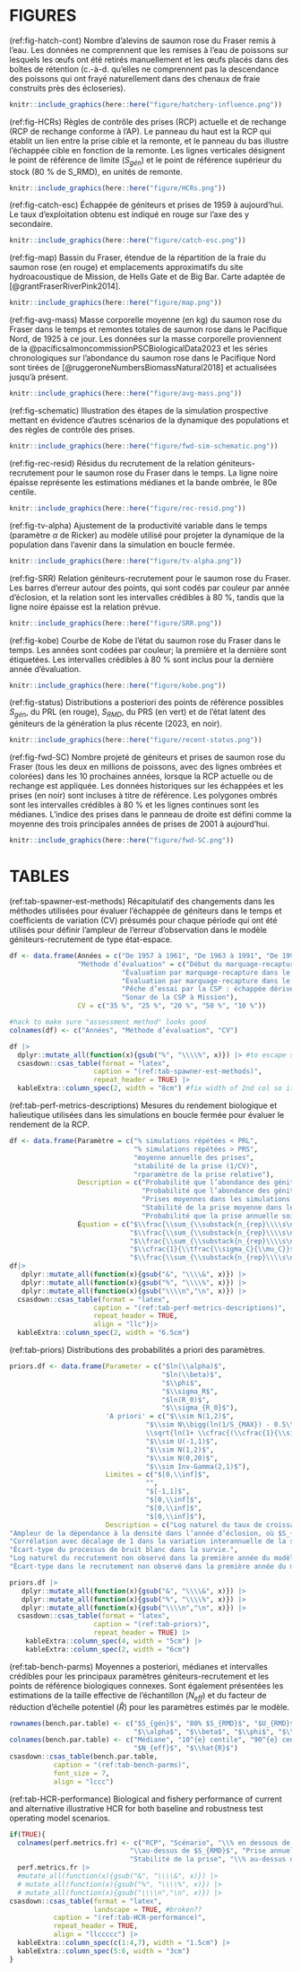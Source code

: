 # FIGURES  
(ref:fig-hatch-cont) Nombre d’alevins de saumon rose du Fraser remis à l’eau. Les données ne comprennent que les remises à l’eau de poissons sur lesquels les œufs ont été retirés manuellement et les œufs placés dans des boîtes de rétention (c.-à-d. qu’elles ne comprennent pas la descendance des poissons qui ont frayé naturellement dans des chenaux de fraie construits près des écloseries).
```r
knitr::include_graphics(here::here("figure/hatchery-influence.png"))
```

(ref:fig-HCRs) Règles de contrôle des prises (RCP) actuelle et de rechange (RCP de rechange conforme à l’AP). Le panneau du haut est la RCP qui établit un lien entre la prise cible et la remonte, et le panneau du bas illustre l’échappée cible en fonction de la remonte. Les lignes verticales désignent le point de référence de limite ($S_{gén}$) et le point de référence supérieur du stock (80 % de S_RMD), en unités de remonte.
```r
knitr::include_graphics(here::here("figure/HCRs.png"))
```

(ref:fig-catch-esc) Échappée de géniteurs et prises de 1959 à aujourd’hui. Le taux d’exploitation obtenu est indiqué en rouge sur l’axe des y secondaire.
```r
knitr::include_graphics(here::here("figure/catch-esc.png"))
```

(ref:fig-map) Bassin du Fraser, étendue de la répartition de la fraie du saumon rose (en rouge) et emplacements approximatifs du site hydroacoustique de Mission, de Hells Gate et de Big Bar. Carte adaptée de [@grantFraserRiverPink2014].
```r
knitr::include_graphics(here::here("figure/map.png"))
```

(ref:fig-avg-mass) Masse corporelle moyenne (en kg) du saumon rose du Fraser dans le temps et remontes totales de saumon rose dans le Pacifique Nord, de 1925 à ce jour. Les données sur la masse corporelle proviennent de la @pacificsalmoncommissionPSCBiologicalData2023 et les séries chronologiques sur l’abondance du saumon rose dans le Pacifique Nord sont tirées de [@ruggeroneNumbersBiomassNatural2018] et actualisées jusqu’à présent.
```r
knitr::include_graphics(here::here("figure/avg-mass.png"))
```

(ref:fig-schematic) Illustration des étapes de la simulation prospective mettant en évidence d’autres scénarios de la dynamique des populations et des règles de contrôle des prises.
```r
knitr::include_graphics(here::here("figure/fwd-sim-schematic.png"))
```

(ref:fig-rec-resid) Résidus du recrutement de la relation géniteurs-recrutement pour le saumon rose du Fraser dans le temps. La ligne noire épaisse représente les estimations médianes et la bande ombrée, le 80e centile.
```r
knitr::include_graphics(here::here("figure/rec-resid.png"))
```

(ref:fig-tv-alpha) Ajustement de la productivité variable dans le temps (paramètre $\alpha$ de Ricker) au modèle utilisé pour projeter la dynamique de la population dans l’avenir dans la simulation en boucle fermée.
```r
knitr::include_graphics(here::here("figure/tv-alpha.png"))
```

(ref:fig-SRR) Relation géniteurs-recrutement pour le saumon rose du Fraser. Les barres d’erreur autour des points, qui sont codés par couleur par année d’éclosion, et la relation sont les intervalles crédibles à 80 %, tandis que la ligne noire épaisse est la relation prévue.
```r
knitr::include_graphics(here::here("figure/SRR.png"))
```

(ref:fig-kobe) Courbe de Kobe de l’état du saumon rose du Fraser dans le temps. Les années sont codées par couleur; la première et la dernière sont étiquetées. Les intervalles crédibles à 80 % sont inclus pour la dernière année d’évaluation.
```r
knitr::include_graphics(here::here("figure/kobe.png"))
```

(ref:fig-status) Distributions a posteriori des points de référence possibles $S_{gén}$, du PRL (en rouge), $S_{RMD}$, du PRS (en vert) et de l’état latent des géniteurs de la génération la plus récente (2023, en noir).
```r
knitr::include_graphics(here::here("figure/recent-status.png"))
```

(ref:fig-fwd-SC) Nombre projeté de géniteurs et prises de saumon rose du Fraser (tous les deux en millions de poissons, avec des lignes ombrées et colorées) dans les 10 prochaines années, lorsque la RCP actuelle ou de rechange est appliquée. Les données historiques sur les échappées et les prises (en noir) sont incluses à titre de référence. Les polygones ombrés sont les intervalles crédibles à 80 % et les lignes continues sont les médianes. L’indice des prises dans le panneau de droite est défini comme la moyenne des trois principales années de prises de 2001 à aujourd’hui.
```r
knitr::include_graphics(here::here("figure/fwd-SC.png"))
```

\clearpage

# TABLES  
(ref:tab-spawner-est-methods) Récapitulatif des changements dans les méthodes utilisées pour évaluer l’échappée de géniteurs dans le temps et coefficients de variation (CV) présumés pour chaque période qui ont été utilisés pour définir l’ampleur de l’erreur d’observation dans le modèle géniteurs-recrutement de type état-espace.
```r
df <- data.frame(Années = c("De 1957 à 1961", "De 1963 à 1991", "De 1993 à 2001", "De 2003 à 2007", "De 2009 à maintenant"), 
                 "Méthode d’évaluation" = c("Début du marquage-recapture propre au réseau par la Commission internationale des pêches du saumon du Pacifique (CIPSP, actuellement connue sous le nom de Commission du saumon du Pacifique, CSP) : faible effort de marquage", 
                            "Évaluation par marquage-recapture dans le cours principal par le MPO en aval des principales frayères", 
                            "Évaluation par marquage-recapture dans le cours principal par le MPO en aval des principales frayères", 
                            "Pêche d’essai par la CSP : échappée dérivée des senneurs dans les données maritimes et sur les prises", 
                            "Sonar de la CSP à Mission"), 
                 CV = c("35 %", "25 %", "20 %", "50 %", "10 %"))

#hack to make sure "assessment method" looks good
colnames(df) <- c("Années", "Méthode d’évaluation", "CV") 

df |>
  dplyr::mutate_all(function(x){gsub("%", "\\\\%", x)}) |> #to escape special char latex doesn't like 
  csasdown::csas_table(format = "latex",
                     caption = "(ref:tab-spawner-est-methods)", 
                     repeat_header = TRUE) |>
  kableExtra::column_spec(2, width = "8cm") #fix width of 2nd col so it wraps

```
\clearpage

(ref:tab-perf-metrics-descriptions) Mesures du rendement biologique et halieutique utilisées dans les simulations en boucle fermée pour évaluer le rendement de la RCP.
```r
df <- data.frame(Paramètre = c("% simulations répétées < PRL", 
                               "% simulations répétées > PRS", 
                               "moyenne annuelle des prises", 
                               "stabilité de la prise (1/CV)", 
                               "rparamètre de la prise relative"), 
                 Description = c("Probabilité que l’abondance des géniteurs du stock soit inférieure au point de référence limite dans les simulations répétées et les années, où n rép est le nombre de simulations répétées et t_1 et t_2 sont les première et dernière années sur lesquelles le paramètre est calculé",
                                 "Probabilité que l’abondance des géniteurs du stock se situe au-dessus du point de référence supérieur du stock dans les simulations répétées et les années",
                                 "Prises moyennes dans les simulations répétées et les années",
                                 "Stabilité de la prise moyenne dans les simulations répétées et les années ($\\mu_C$), où $\\sigma_C$ est l’écart-type de la prise",
                                 "Probabilité que la prise annuelle soit supérieure à la moyenne des trois principales années de prises depuis 2000 ($C_{top}$), un indicateur semi-arbitraire d’une « bonne année »"),
                 Équation = c("$\\frac{\\sum_{\\substack{n_{rep}\\\\s\n=1}}\\sum_{\\substack{t_1\\\\s\t_2}}S_t<S_{gen}} {t_2-t_1+1}$", 
                              "$\\frac{\\sum_{\\substack{n_{rep}\\\\s\n=1}}\\sum_{\\substack{t_1\\\\s\t_2}}S_t>0.8S_{MSY}} {t_2-t_1+1}$", 
                              "$\\frac{\\sum_{\\substack{n_{rep}\\\\s\n=1}}\\sum_{\\substack{t_1\\\\s\t_2}}S_tC_t} {t_2-t_1+1}$", 
                              "$\\cfrac{1}{\\tfrac{\\sigma_C}{\\mu_C}}$", 
                              "$\\frac{\\sum_{\\substack{n_{rep}\\\\s\n=1}}\\sum_{\\substack{t_1\\\\s\t_2}}C_t>C_{top}} {t_2-t_1+1}$"))
df|>
   dplyr::mutate_all(function(x){gsub("&", "\\\\&", x)}) |> 
   dplyr::mutate_all(function(x){gsub("%", "\\\\%", x)}) |>
   dplyr::mutate_all(function(x){gsub("\\\\n","\n", x)}) |>
  csasdown::csas_table(format = "latex",
                     caption = "(ref:tab-perf-metrics-descriptions)", 
                     repeat_header = TRUE, 
                     align = "llc")|>
  kableExtra::column_spec(2, width = "6.5cm")
```
\clearpage

(ref:tab-priors) Distributions des probabilités a priori des paramètres.
```r
priors.df <- data.frame(Parameter = c("$ln(\\alpha)$", 
                                      "$ln(\\beta)$", 
                                      "$\\phi$", 
                                      "$\\sigma_R$", 
                                      "$ln(R_0)$", 
                                      "$\\sigma_{R_0}$"), 
                        'A priori' = c("$\\sim N(1,2)$", 
                                  "$\\sim N\\bigg(ln(1/S_{MAX}) - 0.5\\sigma_{S_{MAX}}^2, 
                                  \\sqrt{ln(1+ \\cfrac{(\\cfrac{1}{\\sigma S_{MAX}})^2}{(\\cfrac{1}{S_{MAX}})^2}})\\biggr)$", 
                                  "$\\sim U(-1,1)$", 
                                  "$\\sim N(1,2)$", 
                                  "$\\sim N(0,20)$", 
                                  "$\\sim Inv-Gamma(2,1)$"),
                        Limites = c("$[0,\\inf]$",
                                  "", 
                                  "$[-1,1]$", 
                                  "$[0,\\inf]$",
                                  "$[0,\\inf]$", 
                                  "$[0,\\inf]$"),
                        Description = c("Log naturel du taux de croissance intrinsèque.",
"Ampleur de la dépendance à la densité dans l’année d’éclosion, où $S_{MAX}$ est l’abondance maximale des géniteurs multipliée par 0,75.",
"Corrélation avec décalage de 1 dans la variation interannuelle de la survie.", 
"Écart-type du processus de bruit blanc dans la survie.", 
"Log naturel du recrutement non observé dans la première année du modèle de processus.",
"Écart-type dans le recrutement non observé dans la première année du modèle de processus." ))

priors.df |>
   dplyr::mutate_all(function(x){gsub("&", "\\\\&", x)}) |> 
   dplyr::mutate_all(function(x){gsub("%", "\\\\%", x)}) |>
   dplyr::mutate_all(function(x){gsub("\\\\n","\n", x)}) |>
  csasdown::csas_table(format = "latex",
                     caption = "(ref:tab-priors)", 
                     repeat_header = TRUE) |>
    kableExtra::column_spec(4, width = "5cm") |>
    kableExtra::column_spec(2, width = "6cm")
```
\clearpage

(ref:tab-bench-parms) Moyennes a posteriori, médianes et intervalles crédibles pour les principaux paramètres géniteurs-recrutement et les points de référence biologiques connexes. Sont également présentées les estimations de la taille effective de l’échantillon ($N_{eff}$) et du facteur de réduction d’échelle potentiel ($\hat{R}$) pour les paramètres estimés par le modèle. 
```r
rownames(bench.par.table) <- c("$S_{gén}$", "80% $S_{RMD}$", "$U_{RMD}$", "$S_{éq}$",
                               "$\\alpha$", "$\\beta$", "$\\phi$", "$\\sigma_{R}$")
colnames(bench.par.table) <- c("Médiane", "10^{e} centile", "90^{e} centile", "Moyenne",
                               "$N_{eff}$", "$\\hat{R}$")
csasdown::csas_table(bench.par.table,
           caption = "(ref:tab-bench-parms)",
           font_size = 7,
           align = "lccc")
```

(ref:tab-HCR-performance) Biological and fishery performance of current and alternative illustrative HCR for both baseline and robustness test operating model scenarios.
```r
if(TRUE){
  colnames(perf.metrics.fr) <- c("RCP", "Scénario", "\\% en dessous de  $S_{gén}$", 
                              "\\au-dessus de $S_{RMD}$", "Prise annuelle médiane", 
                              "Stabilité de la prise", "\\% au-dessus de l’indice de prise")
  perf.metrics.fr |>  
  #mutate_all(function(x){gsub("&", "\\\\&", x)}) |> 
  # mutate_all(function(x){gsub("%", "\\\\%", x)}) |>
  # mutate_all(function(x){gsub("\\\\n","\n", x)}) |>
csasdown::csas_table(format = "latex",
                     landscape = TRUE, #broken??
           caption = "(ref:tab-HCR-performance)",
           repeat_header = TRUE,
           align = "llccccc") |>
  kableExtra::column_spec(c(1:4,7), width = "1.5cm") |>
  kableExtra::column_spec(5:6, width = "3cm")
}
```

